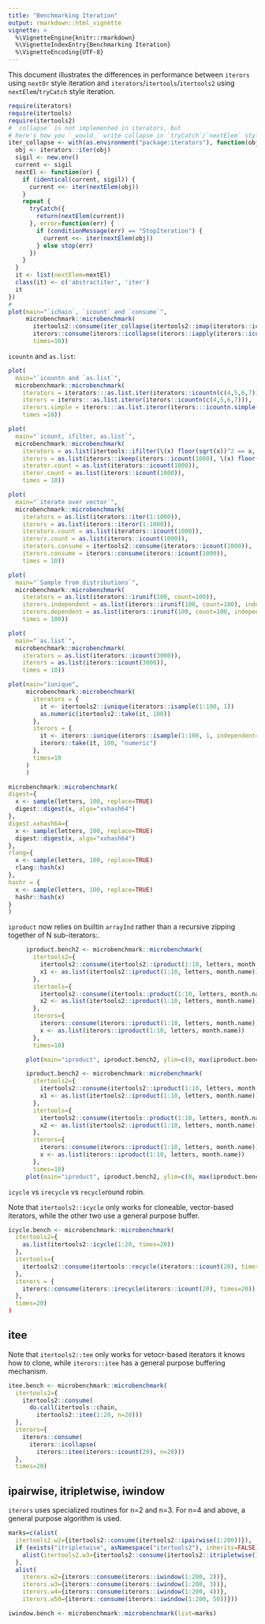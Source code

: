 ```yaml
---
title: "Benchmarking Iteration"
output: rmarkdown::html_vignette
vignette: >
  %\VignetteEngine{knitr::rmarkdown}
  %\VignetteIndexEntry{Benchmarking Iteration}
  %\VignetteEncoding{UTF-8}
---
```


This document illustrates the differences in performance between `iterors` using `nextOr` style iteration and `iterators`/`itertools`/`itertools2` using `nextElem`/`tryCatch` style iteration.

```R
require(iterators)
require(itertools)
require(itertools2)
# `collapse` is not implemented in iterators, but
# here's how you `_would_` write collapse in `tryCatch`/`nextElem` style.
iter_collapse <- with(as.environment("package:iterators"), function(obj) {
  obj <- iterators::iter(obj)
  sigil <- new.env()
  current <- sigil
  nextEl <- function(or) {
    if (identical(current, sigil)) {
      current <<- iter(nextElem(obj))
    }
    repeat {
      tryCatch({
        return(nextElem(current))
      }, error=function(err) {
        if (conditionMessage(err) == "StopIteration") {
          current <<- iter(nextElem(obj))
        } else stop(err)
      })
    }
  }
  it <- list(nextElem=nextEl)
  class(it) <- c('abstractiter', 'iter')
  it
})
#
plot(main="`ichain`, `icount` and `consume`",
     microbenchmark::microbenchmark(
       itertools2::consume(iter_collapse(itertools2::imap(iterators::icount, iterators::icount(10)))),
       iterors::consume(iterors::icollapse(iterors::iapply(iterors::icount(10), iterors::icount))),
       times=10))
```

`icountn` and `as.list`:
```R

plot(
  main="`icountn and `as.list`",
  microbenchmark::microbenchmark(
    iterators = iterators:::as.list.iter(iterators::icountn(c(4,5,6,7))),
    iterors = iterors:::as.list.iteror(iterors::icountn(c(4,5,6,7))),
    iterors.simple = iterors:::as.list.iteror(iterors:::icountn.simple(c(4,5,6,7))),
    times =10))

```


```R
plot(
  main="`icount, ifilter, as.list`",
  microbenchmark::microbenchmark(
    iterators = as.list(itertools::ifilter(\(x) floor(sqrt(x))^2 == x, iterators::icount(1000))),
    iterors = as.list(iterors::ikeep(iterors::icount(1000), \(x) floor(sqrt(x))^2 == x)),
    iterator.count = as.list(iterators::icount(1000)),
    iteror.count = as.list(iterors::icount(1000)),
    times = 10))
```


```R
plot(
  main="`iterate over vector`",
  microbenchmark::microbenchmark(
    iterators = as.list(iterators::iter(1:1000)),
    iterors = as.list(iterors::iteror(1:1000)),
    iterators.count = as.list(iterators::icount(1000)),
    iterors.count = as.list(iterors::icount(1000)),
    iterators.consume = itertools2::consume(iterators::icount(1000)),
    iterors.consume = iterors::consume(iterors::icount(1000)),
    times = 10))
```

```R
plot(
  main="`Sample from distributions`",
  microbenchmark::microbenchmark(
    iterators = as.list(iterators::irunif(100, count=100)),
    iterors.independent = as.list(iterors::irunif(100, count=100), independen=TRUE),
    iterors.dependent = as.list(iterors::irunif(100, count=100, independent=FALSE)),
    times = 100))
```

```R
plot(
  main="`as.list`",
  microbenchmark::microbenchmark(
    iterators = as.list(iterators::icount(3000)),
    iterors = as.list(iterors::icount(3000)),
    times = 10))
```

```R
plot(main="iunique",
     microbenchmark::microbenchmark(
       iterators = {
         it <- itertools2::iunique(iterators::isample(1:100, 1))
         as.numeric(itertools2::take(it, 100))
       },
       iterors = {
         it <- iterors::iunique(iterors::isample(1:100, 1, independent=FALSE))
         iterors::take(it, 100, "numeric")
       },
       times=10
     )
     )
```

```R
microbenchmark::microbenchmark(
digest={
  x <- sample(letters, 100, replace=TRUE)
  digest::digest(x, algo="xxhash64")
},
digest.xxhash64={
  x <- sample(letters, 100, replace=TRUE)
  digest::digest(x, algo="xxhash64")
},
rlang={
  x <- sample(letters, 100, replace=TRUE)
  rlang::hash(x)
},
hashr = {
  x <- sample(letters, 100, replace=TRUE)
  hashr::hash(x)
}
)
```

`iproduct` now relies on builtin `arrayInd` rather than a recursive zipping together of N sub-iterators:.

```R
     iproduct.bench2 <- microbenchmark::microbenchmark(
       itertools2={
         itertools2::consume(itertools2::iproduct(1:10, letters, month.name))
         x1 <- as.list(itertools2::iproduct(1:10, letters, month.name))
       },
       itertools={
         itertools2::consume(itertools::product(1:10, letters, month.name))
         x2 <- as.list(itertools2::iproduct(1:10, letters, month.name))
       },
       iterors={
         iterors::consume(iterors::iproduct(1:10, letters, month.name))
         x <- as.list(iterors::iproduct(1:10, letters, month.name))
       },
       times=10)

     plot(main="iproduct", iproduct.bench2, ylim=c(0, max(iproduct.bench2$time)))

```


```R
     iproduct.bench2 <- microbenchmark::microbenchmark(
       itertools2={
         itertools2::consume(itertools2::iproduct(1:10, letters, month.name))
         x1 <- as.list(itertools2::iproduct(1:10, letters, month.name))
       },
       itertools={
         itertools2::consume(itertools::product(1:10, letters, month.name))
         x2 <- as.list(itertools2::iproduct(1:10, letters, month.name))
       },
       iterors={
         iterors::consume(iterors::iproduct(1:10, letters, month.name))
         x <- as.list(iterors::iproduct(1:10, letters, month.name))
       },
       times=10)
     plot(main="iproduct", iproduct.bench2, ylim=c(0, max(iproduct.bench2$time)))
```

`icycle` vs `irecycle` vs `recycle`round robin.

Note that `itertools2::icycle` only works for cloneable, vector-based iterators, while the other two use a general purpose buffer.

```R
icycle.bench <- microbenchmark::microbenchmark(
  itertools2={
    as.list(itertools2::icycle(1:20, times=20))
  },
  itertools={
    itertools2::consume(itertools::recycle(iterators::icount(20), times=20))
  },
  iterors = {
    iterors::consume(iterors::irecycle(iterors::icount(20), times=20))
  },
  times=20)
)
```

## itee

Note that `itertools2::tee` only works for vetocr-based iterators it
knows how to clone, while `iterors::itee` has a general purpose
buffering mechanism.

```R
itee.bench <- microbenchmark::microbenchmark(
  itertools2={
    itertools2::consume(
      do.call(itertools::chain,
        itertools2::itee(1:20, n=20)))
  },
  iterors={
    iterors::consume(
      iterors::icollapse(
        iterors::itee(iterors::icount(20), n=20)))
  },
  times=20)
```

## ipairwise, itripletwise, iwindow

`iterors` uses specialized routines for n=2 and n=3. For n=4 and above, a
general purpose algorithm is used.

```R
marks=c(alist(
  itertools2.w2={itertools2::consume(itertools2::ipairwise(1:200))}),
  if (exists("itripletwise", asNamespace("itertools2"), inherits=FALSE)) {
    alist(itertools2.w3={itertools2::consume(itertools2::itripletwise(1:200))})
  },
  alist(
    iterors.w2={iterors::consume(iterors::iwindow(1:200, 2))},
    iterors.w3={iterors::consume(iterors::iwindow(1:200, 3))},
    iterors.w4={iterors::consume(iterors::iwindow(1:200, 4))},
    iterors.w50={iterors::consume(iterors::iwindow(1:200, 50))}))

iwindow.bench <- microbenchmark::microbenchmark(list=marks)

```
